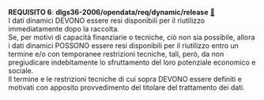 ::: {#req-6 .callout-important appearance="simple" icon=false}
[**REQUISITO 6**]{.testo-rosso}: **dlgs36-2006/opendata/req/dynamic/release** [🔗](#req-6){.link-req}<br>
I dati dinamici DEVONO essere resi disponibili per il riutilizzo immediatamente dopo la raccolta. <br>
Se, per motivi di capacità finanziarie o tecniche, ciò non sia possibile, allora i dati dinamici POSSONO essere resi disponibili per il riutilizzo entro un termine e/o con temporanee restrizioni tecniche, tali, però, da non pregiudicare indebitamente lo sfruttamento del loro potenziale economico e sociale.<br>
Il termine e le restrizioni tecniche di cui sopra DEVONO essere definiti e motivati con apposito provvedimento del titolare del trattamento dei dati.
:::

